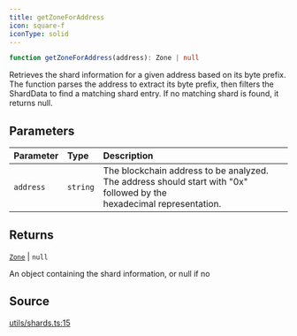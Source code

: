 ```yaml
---
title: getZoneForAddress
icon: square-f
iconType: solid
---
```


```ts
function getZoneForAddress(address): Zone | null
```

Retrieves the shard information for a given address based on its byte prefix. The function parses the address to
extract its byte prefix, then filters the ShardData to find a matching shard entry. If no matching shard is found, it
returns null.

## Parameters

| Parameter | Type | Description |
| :------ | :------ | :------ |
| `address` | `string` | The blockchain address to be analyzed. The address should start with "0x" followed by the<br />  hexadecimal representation. |

## Returns

[`Zone`](/sdk/content/enumerations/Zone) \| `null`

An object containing the shard information, or null if no

## Source

[utils/shards.ts:15](https://github.com/dominant-strategies/quais.js/blob/54df686e23587fb738cc640fec0b4d1a8021290f/src/utils/shards.ts#L15)
